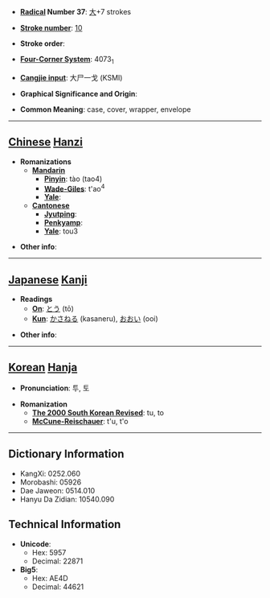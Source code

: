 * '''[[Wiktionary:Chinese radical index| Radical]] Number 37''': [[Wiktionary:Chinese radical index 大|大]]+7 strokes

* '''[[Wiktionary:Chinese total strokes index|Stroke number]]''': [[Wiktionary:Chinese total strokes index 10|10]]

* '''Stroke order''': 

* '''[[Wiktionary:Chinese four corner index|Four-Corner System]]''': 4073<sub>1</sub>

* '''[[Wiktionary:Chinese Cangjie index|Cangjie input]]''': 大尸一戈 (KSMI)

* '''Graphical Significance and Origin''': 

* '''Common Meaning''': case, cover, wrapper, envelope

----

== [[Chinese]] [[Hanzi]] ==

* '''Romanizations'''
** '''[[Mandarin]]'''
*** '''[[Pinyin]]''': tào (tao4)
*** '''[[Wade-Giles]]''': t'ao<sup>4</sup>
*** '''[[Yale]]''': 
** '''[[Cantonese]]'''
*** '''[[Jyutping]]''':
*** '''[[Penkyamp]]''': 
*** '''[[Yale]]''': tou3

* '''Other info''': 

----

== [[Japanese]] [[Kanji]] ==

* '''Readings'''
** '''[[On]]''': [[とう]] (tō)
** '''[[Kun]]''': [[かさねる]] (kasaneru), [[おおい]] (ooi)

* '''Other info''':  

----

== [[Korean]] [[Hanja]] ==

* '''Pronunciation''': 투, 토

* '''Romanization'''
** '''[[The 2000 South Korean Revised Romanization|The 2000 South Korean Revised]]''': tu, to
** '''[[McCune-Reischauer]]''': t'u, t'o

----

== Dictionary Information ==

* KangXi: 0252.060
* Morobashi: 05926
* Dae Jaweon: 0514.010
* Hanyu Da Zidian: 10540.090

== Technical Information ==

* '''Unicode''':
** Hex: 5957
** Decimal: 22871
* '''Big5''':
** Hex: AE4D
** Decimal: 44621